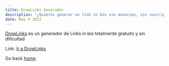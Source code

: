 ```yaml
---
title: DrowLinks Generador
description: "¿Quieres generar un link in bio sin anuncios, sin suscripciones, sin dificultad y en segundos? Entonces prueba DrowLinks Generador"
date: May 4 2022
---
```


[DrowLinks](https://drow-links.vercel.app) es un generador de Links in bio totalmente gratuito y sin dificultad

Link: [Ir a DrowLinks](https://drow-links.vercel.app)



Go back [home](/).
